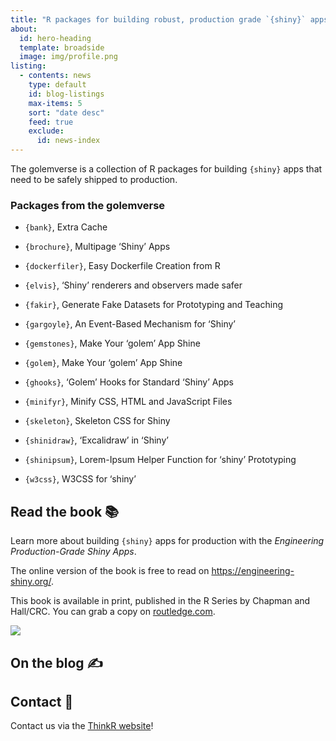 ```yaml
---
title: "R packages for building robust, production grade `{shiny}` apps."
about:
  id: hero-heading
  template: broadside
  image: img/profile.png
listing:
  - contents: news
    type: default
    id: blog-listings
    max-items: 5
    sort: "date desc"
    feed: true
    exclude:
      id: news-index
---
```


:::{#hero-heading}

The golemverse is a collection of R packages for building `{shiny}` apps that need to be safely shipped to production.

<!-- Install them all with:

```r
install.packages("golemverse")
``` -->

### Packages from the golemverse

- `{bank}`, Extra Cache

- `{brochure}`, Multipage 'Shiny' Apps

- `{dockerfiler}`, Easy Dockerfile Creation from R

- `{elvis}`, 'Shiny' renderers and observers made safer

- `{fakir}`, Generate Fake Datasets for Prototyping and Teaching

- `{gargoyle}`, An Event-Based Mechanism for 'Shiny'

- `{gemstones}`, Make Your 'golem' App Shine

- `{golem}`, Make Your 'golem' App Shine

- `{ghooks}`, 'Golem' Hooks for Standard 'Shiny' Apps

- `{minifyr}`, Minify CSS, HTML and JavaScript Files

- `{skeleton}`, Skeleton CSS for Shiny

- `{shinidraw}`, 'Excalidraw' in 'Shiny'

- `{shinipsum}`, Lorem-Ipsum Helper Function for 'shiny' Prototyping

- `{w3css}`, W3CSS for 'shiny'


:::

## Read the book 📚

::: {.grid}

::: {.g-col-6}

Learn more about building `{shiny}` apps for production with the _Engineering Production-Grade Shiny Apps_.

The online version of the book is free to read on <https://engineering-shiny.org/>.

This book is available in print, published in the R Series by Chapman and Hall/CRC.
You can grab a copy on [routledge.com](https://www.routledge.com/Engineering-Production-Grade-Shiny-Apps/Fay-Rochette-Guyader-Girard/p/book/9780367466022?utm_source=author&utm_medium=shared_link&utm_campaign=B043139_jm1_5ll_6rm_t081_1al_engineeringproduction-gradeshinyappsauthorshare).

:::

::: {.g-col-6}

![](img/engineering-shiny.jpg)

:::

:::

## On the blog ✍️

::: {#blog-listings}

:::

## Contact 📲

Contact us via the <a href = "https://rtask.thinkr.fr/contact/">ThinkR website</a>!

